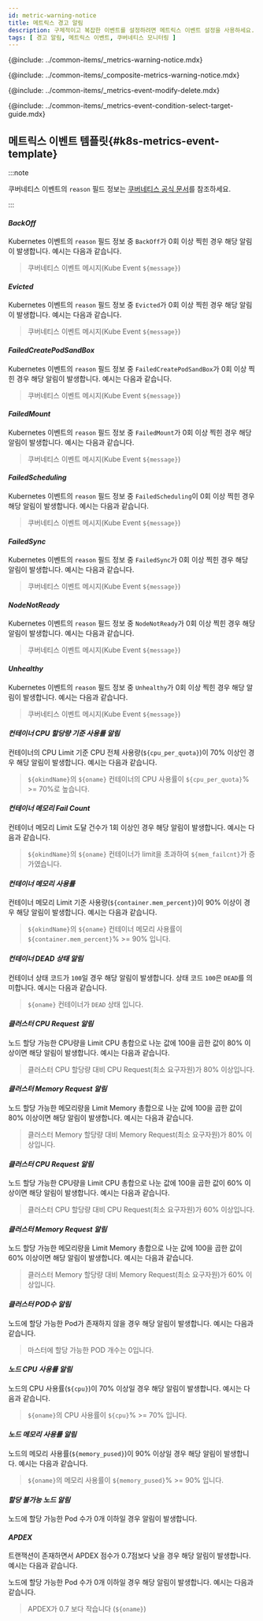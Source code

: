 ```yaml
---
id: metric-warning-notice
title: 메트릭스 경고 알림
description: 구체적이고 복잡한 이벤트를 설정하려면 메트릭스 이벤트 설정을 사용하세요.
tags: [ 경고 알림, 메트릭스 이벤트, 쿠버네티스 모니터링 ]
---
```


{@include: ../common-items/_metrics-warning-notice.mdx} 

{@include: ../common-items/_composite-metrics-warning-notice.mdx}

{@include: ../common-items/_metrics-event-modify-delete.mdx}

{@include: ../common-items/_metrics-event-condition-select-target-guide.mdx}

## 메트릭스 이벤트 템플릿{#k8s-metrics-event-template}

:::note 

쿠버네티스 이벤트의 `reason` 필드 정보는 [쿠버네티스 공식 문서](https://github.com/kubernetes/kubernetes/blob/master/pkg/kubelet/events/event.go#L27)를 참조하세요. 

:::

#### ***BackOff***

Kubernetes 이벤트의 `reason` 필드 정보 중 `BackOff`가 0회 이상 찍힌 경우 해당 알림이 발생합니다. <Cmdname sid="message" className="uitext" /> 예시는 다음과 같습니다. 

> 쿠버네티스 이벤트 메시지(Kube Event `${message}`)

#### ***Evicted***

Kubernetes 이벤트의 `reason` 필드 정보 중 `Evicted`가 0회 이상 찍힌 경우 해당 알림이 발생합니다. <Cmdname sid="message" className="uitext" /> 예시는 다음과 같습니다.

> 쿠버네티스 이벤트 메시지(Kube Event `${message}`)

#### ***FailedCreatePodSandBox***

Kubernetes 이벤트의 `reason` 필드 정보 중 `FailedCreatePodSandBox`가 0회 이상 찍힌 경우 해당 알림이 발생합니다. <Cmdname sid="message" className="uitext" /> 예시는 다음과 같습니다.

> 쿠버네티스 이벤트 메시지(Kube Event `${message}`)

#### ***FailedMount***

Kubernetes 이벤트의 `reason` 필드 정보 중 `FailedMount`가 0회 이상 찍힌 경우 해당 알림이 발생합니다. <Cmdname sid="message" className="uitext" /> 예시는 다음과 같습니다.

> 쿠버네티스 이벤트 메시지(Kube Event `${message}`)

#### ***FailedScheduling***

Kubernetes 이벤트의 `reason` 필드 정보 중 `FailedScheduling`이 0회 이상 찍힌 경우 해당 알림이 발생합니다. <Cmdname sid="message" className="uitext" /> 예시는 다음과 같습니다.

> 쿠버네티스 이벤트 메시지(Kube Event `${message}`)

#### ***FailedSync***

Kubernetes 이벤트의 `reason` 필드 정보 중 `FailedSync`가 0회 이상 찍힌 경우 해당 알림이 발생합니다. <Cmdname sid="message" className="uitext" /> 예시는 다음과 같습니다.

> 쿠버네티스 이벤트 메시지(Kube Event `${message}`)

#### ***NodeNotReady***

Kubernetes 이벤트의 `reason` 필드 정보 중 `NodeNotReady`가 0회 이상 찍힌 경우 해당 알림이 발생합니다. <Cmdname sid="message" className="uitext" /> 예시는 다음과 같습니다.

> 쿠버네티스 이벤트 메시지(Kube Event `${message}`)

#### ***Unhealthy***

Kubernetes 이벤트의 `reason` 필드 정보 중 `Unhealthy`가 0회 이상 찍힌 경우 해당 알림이 발생합니다. <Cmdname sid="message" className="uitext" /> 예시는 다음과 같습니다.

> 쿠버네티스 이벤트 메시지(Kube Event `${message}`)

#### ***컨테이너 CPU 할당량 기준 사용률 알림***

컨테이너의 CPU Limit 기준 CPU 전체 사용량(`${cpu_per_quota}`)이 70% 이상인 경우 해당 알림이 발생합니다. <Cmdname sid="message" className="uitext" /> 예시는 다음과 같습니다.

> `${okindName}`의 `${oname}` 컨테이너의 CPU 사용률이 `${cpu_per_quota}`% >= 70%로 높습니다.

#### ***컨테이너 메모리 Fail Count***

컨테이너 메모리 Limit 도달 건수가 1회 이상인 경우 해당 알림이 발생합니다. <Cmdname sid="message" className="uitext" /> 예시는 다음과 같습니다.

> `${okindName}`의 `${oname}` 컨테이너가 limit을 초과하여 `${mem_failcnt}`가 증가였습니다.

#### ***컨테이너 메모리 사용률***

컨테이너 메모리 Limit 기준 사용량(`${container.mem_percent}`)이 90% 이상이 경우 해당 알림이 발생합니다. <Cmdname sid="message" className="uitext" /> 예시는 다음과 같습니다.

> `${okindName}`의 `${oname}` 컨테이너 메모리 사용률이 `${container.mem_percent}`% >= 90% 입니다.

#### ***컨테이너 DEAD 상태 알림***

컨테이너 상태 코드가 `100`일 경우 해당 알림이 발생합니다. 상태 코드 `100`은 `DEAD`를 의미합니다. <Cmdname sid="message" className="uitext" /> 예시는 다음과 같습니다.

> `${oname}` 컨테이너가 `DEAD` 상태 입니다.

#### ***클러스터 CPU Request 알림***

노드 할당 가능한 CPU량을 Limit CPU 총합으로 나눈 값에 100을 곱한 값이 80% 이상이면 해당 알림이 발생합니다. <Cmdname sid="message" className="uitext" /> 예시는 다음과 같습니다.

> 클러스터 CPU 할당량 대비 CPU Request(최소 요구자원)가 80% 이상입니다.

#### ***클러스터 Memory Request 알림***

노드 할당 가능한 메모리량을 Limit Memory 총합으로 나눈 값에 100을 곱한 값이 80% 이상이면 해당 알림이 발생합니다. <Cmdname sid="message" className="uitext" /> 예시는 다음과 같습니다.

> 클러스터 Memory 할당량 대비 Memory Request(최소 요구자원)가 80% 이상입니다.

#### ***클러스터 CPU Request 알림***

노드 할당 가능한 CPU량을 Limit CPU 총합으로 나눈 값에 100을 곱한 값이 60% 이상이면 해당 알림이 발생합니다. <Cmdname sid="message" className="uitext" /> 예시는 다음과 같습니다.

> 클러스터 CPU 할당량 대비 CPU Request(최소 요구자원)가 60% 이상입니다.

#### ***클러스터 Memory Request 알림***

노드 할당 가능한 메모리량을 Limit Memory 총합으로 나눈 값에 100을 곱한 값이 60% 이상이면 해당 알림이 발생합니다. <Cmdname sid="message" className="uitext" /> 예시는 다음과 같습니다.

> 클러스터 Memory 할당량 대비 Memory Request(최소 요구자원)가 60% 이상입니다.

#### ***클러스터 POD수 알림***

노드에 할당 가능한 Pod가 존재하지 않을 경우 해당 알림이 발생합니다. <Cmdname sid="message" className="uitext" /> 예시는 다음과 같습니다.

> 마스터에 할당 가능한 POD 개수는 0입니다.

#### ***노드 CPU 사용률 알림***

노드의 CPU 사용률(`${cpu}`)이 70% 이상일 경우 해당 알림이 발생합니다. <Cmdname sid="message" className="uitext" /> 예시는 다음과 같습니다.

> `${oname}`의 CPU 사용률이 `${cpu}`% >= 70% 입니다.

#### ***노드 메모리 사용률 알림***

노드의 메모리 사용률(`${memory_pused}`)이 90% 이상일 경우 해당 알림이 발생합니다. <Cmdname sid="message" className="uitext" /> 예시는 다음과 같습니다.

> `${oname}`의 메모리 사용률이 `${memory_pused}`% >= 90% 입니다.

#### ***할당 불가능 노드 알림***

노드에 할당 가능한 Pod 수가 0개 이하일 경우 알림이 발생합니다. 


#### ***APDEX***

트랜잭션이 존재하면서 APDEX 점수가 0.7점보다 낮을 경우 해당 알림이 발생합니다.  <Cmdname sid="message" className="uitext" /> 예시는 다음과 같습니다.

노드에 할당 가능한 Pod 수가 0개 이하일 경우 해당 알림이 발생합니다.  <Cmdname sid="message" className="uitext" /> 예시는 다음과 같습니다.

> APDEX가 0.7 보다 작습니다 (`${oname}`)


<!-- 

#### ***HPA CPU 사용률 알림***

현재 실행 중인 Pod의 수가 리소스 내 최대 Pod 수와 같고 CPU 사용률이 70% 이상일 경우 해당 알림이 발생합니다. <Cmdname sid="message" className="uitext" /> 예시는 다음과 같습니다.

> HPA POD 생성 최대치에 도달하였고 CPU 사용률이 >= 70% 상태 입니다.

#### ***HPA 메모리 사용률 알림***

현재 실행 중인 Pod의 수가 리소스의 허용 가능한 최대 Pod 수와 같고 메모리 사용률이 90% 이상일 경우 해당 알림이 발생합니다. 

> HPA POD 생성 최대치에 도달하였고 메모리 사용률이 >= 90% 상태 입니다.

-->